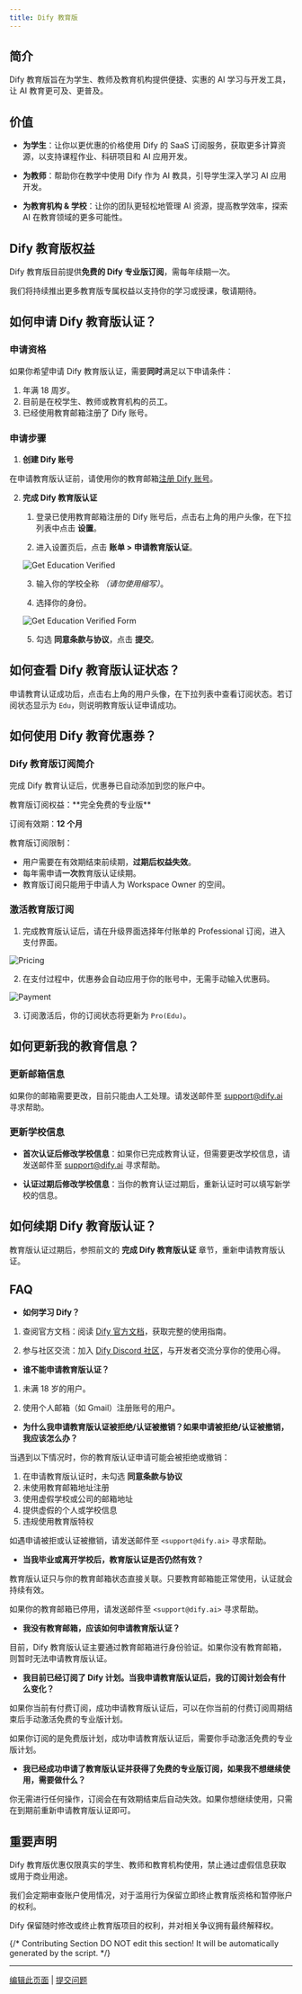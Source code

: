 ```yaml
---
title: Dify 教育版
---
```


## 简介

Dify 教育版旨在为学生、教师及教育机构提供便捷、实惠的 AI 学习与开发工具，让 AI 教育更可及、更普及。

## 价值

-   **为学生**：让你以更优惠的价格使用 Dify 的 SaaS 订阅服务，获取更多计算资源，以支持课程作业、科研项目和 AI 应用开发。

-   **为教师**：帮助你在教学中使用 Dify 作为 AI 教具，引导学生深入学习 AI 应用开发。

-   **为教育机构 & 学校**：让你的团队更轻松地管理 AI 资源，提高教学效率，探索 AI 在教育领域的更多可能性。

## Dify 教育版权益

Dify 教育版目前提供**免费的 Dify 专业版订阅**，需每年续期一次。

<Info>
我们将持续推出更多教育版专属权益以支持你的学习或授课，敬请期待。
</Info>

## 如何申请 Dify 教育版认证？

### 申请资格

如果你希望申请 Dify 教育版认证，需要**同时**满足以下申请条件：

1.  年满 18 周岁。
2.  目前是在校学生、教师或教育机构的员工。
3.  已经使用教育邮箱注册了 Dify 账号。

### 申请步骤

1.  **创建 Dify 账号**

在申请教育版认证前，请使用你的教育邮箱[注册 Dify 账号](https://cloud.dify.ai/signin)。

2.  **完成 Dify 教育版认证**

    1.  登录已使用教育邮箱注册的 Dify 账号后，点击右上角的用户头像，在下拉列表中点击 **设置**。

    2.  进入设置页后，点击 **账单 > 申请教育版认证**。

    ![Get Education Verified](https://assets-docs.dify.ai/2025/03/662ee0255a499ab4184fd617e0f5767d.png)

    3.  输入你的学校全称 *（请勿使用缩写）*。

    4.  选择你的身份。

    ![Get Education Verified Form](https://assets-docs.dify.ai/2025/05/fd3ea7c1846c17bd753d84bcc2fea72b.png)

    5.  勾选 **同意条款与协议**，点击 **提交**。

## 如何查看 Dify 教育版认证状态？

申请教育认证成功后，点击右上角的用户头像，在下拉列表中查看订阅状态。若订阅状态显示为 `Edu`，则说明教育版认证申请成功。

## 如何使用 Dify 教育优惠券？

### Dify 教育版订阅简介

完成 Dify 教育认证后，优惠券已自动添加到您的账户中。

<Info>
教育版订阅权益：**完全免费的专业版**

订阅有效期：**12 个月**

教育版订阅限制：
-   用户需要在有效期结束前续期，**过期后权益失效**。
-   每年需申请**一次**教育版认证续期。
-   教育版订阅只能用于申请人为 Workspace Owner 的空间。
</Info>

### 激活教育版订阅

1.  完成教育版认证后，请在升级界面选择年付账单的 Professional 订阅，进入支付界面。

![Pricing](https://assets-docs.dify.ai/2025/05/574d95416f57fba457259c3db2ae947d.png)

2. 在支付过程中，优惠券会自动应用于你的账号中，无需手动输入优惠码。

![Payment](https://assets-docs.dify.ai/2025/05/c2c6afeb44b4bd0ce7f1eccc1292e08b.png)

3.  订阅激活后，你的订阅状态将更新为 `Pro(Edu)`。

## 如何更新我的教育信息？

### 更新邮箱信息

如果你的邮箱需要更改，目前只能由人工处理。请发送邮件至 [support@dify.ai](mailto:support@dify.ai) 寻求帮助。

### 更新学校信息

-   **首次认证后修改学校信息**：如果你已完成教育认证，但需要更改学校信息，请发送邮件至 [support@dify.ai](mailto:support@dify.ai) 寻求帮助。

-   **认证过期后修改学校信息**：当你的教育认证过期后，重新认证时可以填写新学校的信息。

## 如何续期 Dify 教育版认证？

教育版认证过期后，参照前文的 **完成 Dify 教育版认证** 章节，重新申请教育版认证。

## FAQ

-   **如何学习 Dify？**

1. 查阅官方文档：阅读 [Dify 官方文档](https://docs.dify.ai/)，获取完整的使用指南。
    
2. 参与社区交流：加入 [Dify Discord 社区](https://discord.com/invite/FngNHpbcY7)，与开发者交流分享你的使用心得。

-   **谁不能申请教育版认证？**

1.  未满 18 岁的用户。

2.  使用个人邮箱（如 Gmail）注册账号的用户。

-   **为什么我申请教育版认证被拒绝/认证被撤销？如果申请被拒绝/认证被撤销，我应该怎么办？**

当遇到以下情况时，你的教育版认证申请可能会被拒绝或撤销：

1. 在申请教育版认证时，未勾选 **同意条款与协议**
2. 未使用教育邮箱地址注册
3. 使用虚假学校或公司的邮箱地址
4. 提供虚假的个人或学校信息
5. 违规使用教育版特权

如遇申请被拒或认证被撤销，请发送邮件至 `<support@dify.ai>` 寻求帮助。

-   **当我毕业或离开学校后，教育版认证是否仍然有效？**

教育版认证只与你的教育邮箱状态直接关联。只要教育邮箱能正常使用，认证就会持续有效。

如果你的教育邮箱已停用，请发送邮件至 `<support@dify.ai>` 寻求帮助。

-   **我没有教育邮箱，应该如何申请教育版认证？**

目前，Dify 教育版认证主要通过教育邮箱进行身份验证。如果你没有教育邮箱，则暂时无法申请教育版认证。

-   **我目前已经订阅了 Dify 计划。当我申请教育版认证后，我的订阅计划会有什么变化？**

如果你当前有付费订阅，成功申请教育版认证后，可以在你当前的付费订阅周期结束后手动激活免费的专业版计划。

如果你订阅的是免费版计划，成功申请教育版认证后，需要你手动激活免费的专业版计划。

-   **我已经成功申请了教育版认证并获得了免费的专业版订阅，如果我不想继续使用，需要做什么？**

你无需进行任何操作，订阅会在有效期结束后自动失效。如果你想继续使用，只需在到期前重新申请教育版认证即可。

## 重要声明

Dify 教育版优惠仅限真实的学生、教师和教育机构使用，禁止通过虚假信息获取或用于商业用途。

我们会定期审查账户使用情况，对于滥用行为保留立即终止教育版资格和暂停账户的权利。

Dify 保留随时修改或终止教育版项目的权利，并对相关争议拥有最终解释权。

{/*
Contributing Section
DO NOT edit this section!
It will be automatically generated by the script.
*/}

---

[编辑此页面](https://github.com/langgenius/dify-docs/edit/main/zh-hans/getting-started/dify-for-education.mdx) | [提交问题](https://github.com/langgenius/dify-docs/issues/new?template=docs.yml)

